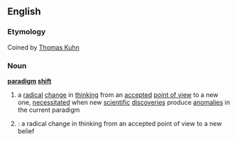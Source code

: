 ==English==

===Etymology===
Coined by [[w:Thomas Kuhn|Thomas Kuhn]]

===Noun===
'''[[paradigm]] [[shift]]'''
{{wikipedia}}
# a [[radical]] [[change]] in [[thinking]] from an [[accept]]ed [[point of view]] to a new one, [[necessitate]]d when new [[scientific]] [[discoveries]] produce [[anomalies]] in the current paradigm
# {{cattag2|US|English buzzwords}}: a radical change in thinking from an accepted point of view to a new belief
